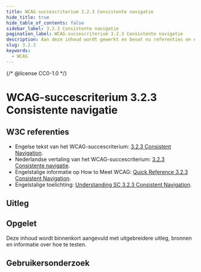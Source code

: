 ```yaml
---
title: WCAG-succescriterium 3.2.3 Consistente navigatie
hide_title: true
hide_table_of_contents: false
sidebar_label: 3.2.3 Consistente navigatie
pagination_label: WCAG-succescriterium 3.2.3 Consistente navigatie
description: Aan deze inhoud wordt gewerkt en bevat nu referenties en een korte samenvatting.
slug: 3.2.3
keywords:
  - WCAG
---
```


{/* @license CC0-1.0 */}


# WCAG-succescriterium 3.2.3 Consistente navigatie

## W3C referenties

- Engelse tekst van het WCAG-succescriterium: [<span lang="en">3.2.3 Consistent Navigation</span>](https://www.w3.org/TR/WCAG22/#consistent-navigation).
- Nederlandse vertaling van het WCAG-succescriterium: [3.2.3 Consistente navigatie](https://www.w3.org/Translations/WCAG22-nl/#consistente-navigatie).
- Engelstalige informatie op <span lang="en">How to Meet WCAG</span>: [<span lang="en">Quick Reference 3.2.3 Consistent Navigation</span>](https://www.w3.org/WAI/WCAG22/quickref/#consistent-navigation).
- Engelstalige toelichting: [<span lang="en">Understanding SC 3.2.3 Consistent Navigation</span>](https://www.w3.org/WAI/WCAG21/Understanding/consistent-navigation.html).

## Uitleg

<Summary />

## Opgelet

Deze inhoud wordt binnenkort aangevuld met uitgebreidere uitleg, bronnen en informatie over hoe te testen.

## Gebruikersonderzoek

<CTAGebruikersonderzoek />

<WCAGFooterInfo />
